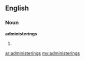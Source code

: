 ==English==
===Noun===
'''administerings'''
# {{plural of|[[administering]]}}

[[ar:administerings]]
[[my:administerings]]